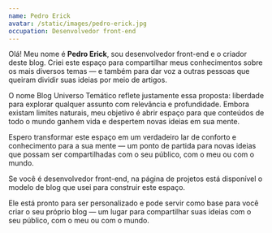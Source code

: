 ```yaml
---
name: Pedro Erick
avatar: /static/images/pedro-erick.jpg
occupation: Desenvolvedor front-end
---
```


Olá! Meu nome é **Pedro Erick**, sou desenvolvedor front-end e o criador deste blog. Criei este espaço para compartilhar meus conhecimentos sobre os mais diversos temas — e também para dar voz a outras pessoas que queiram dividir suas ideias por meio de artigos.

O nome Blog Universo Temático reflete justamente essa proposta: liberdade para explorar qualquer assunto com relevância e profundidade. Embora existam limites naturais, meu objetivo é abrir espaço para que conteúdos de todo o mundo ganhem vida e despertem novas ideias em sua mente.

Espero transformar este espaço em um verdadeiro lar de conforto e conhecimento para a sua mente — um ponto de partida para novas ideias que possam ser compartilhadas com o seu público, com o meu ou com o mundo.

Se você é desenvolvedor front-end, na página de projetos está disponível o modelo de blog que usei para construir este espaço.

Ele está pronto para ser personalizado e pode servir como base para você criar o seu próprio blog — um lugar para compartilhar suas ideias com o seu público, com o meu ou com o mundo.
